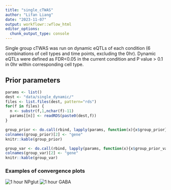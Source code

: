 ```yaml
---
title: "single_cTWAS"
author: "Lifan Liang"
date: "2023-11-07"
output: workflowr::wflow_html
editor_options:
  chunk_output_type: console
---
```


Single group cTWAS was run on dynamic eQTLs of each condition (6 combinations of cell types and time points, excluding the 0hr). Dynamic eQTLs were defined as FDR<0.05 in the current condition and P value > 0.1 in 0hr within corresponding cell type.

## Prior parameters
```r
params <- list()
dest <- "data/single_dynamic/"
files <- list.files(dest, pattern="rds")
for(f in files) {
  n <- substr(f,1,nchar(f)-11)
  params[[n]] <- readRDS(paste0(dest,f))
}
```


```r
group_prior <- do.call(rbind, lapply(params, function(x){x$group_prior}))
colnames(group_prior)[2] <- "gene"
knitr::kable(group_prior)
```

```r
group_var <- do.call(rbind, lapply(params, function(x){x$group_prior_var}))
colnames(group_var)[2] <- "gene"
knitr::kable(group_var)
```

### Examples of convergence plots

![1 hour NPglut](assets/single_dynamic_shared_var_npglut1.png)
![1 hour GABA](assets/single_dynamic_shared_var_GABA1.png)

